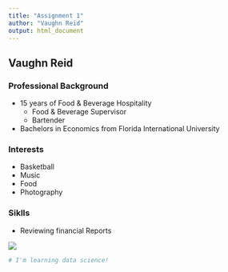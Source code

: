 ```yaml
---
title: "Assignment 1"
author: "Vaughn Reid"
output: html_document
---
```


## Vaughn Reid
### Professional Background
* 15 years of Food & Beverage Hospitality
  + Food & Beverage Supervisor
  + Bartender
* Bachelors in Economics from Florida International University

### Interests 
* Basketball
* Music
* Food
* Photography

### Siklls
* Reviewing financial Reports

![](https://scontent-mia3-2.xx.fbcdn.net/v/t31.0-8/13063179_10154805124072782_6166611150813714533_o.jpg?_nc_cat=0&oh=21e81986561a7a013ac0942a6ab717c4&oe=5BBE98F9)

```r
# I'm learning data science!
```